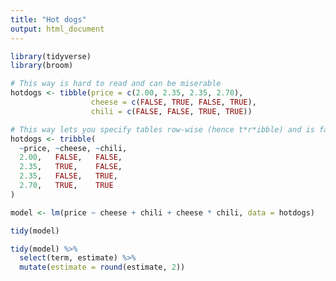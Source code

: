 ```yaml
---
title: "Hot dogs"
output: html_document
---
```


```r
library(tidyverse)
library(broom)

# This way is hard to read and can be miserable
hotdogs <- tibble(price = c(2.00, 2.35, 2.35, 2.70),
                  cheese = c(FALSE, TRUE, FALSE, TRUE),
                  chili = c(FALSE, FALSE, TRUE, TRUE))

# This way lets you specify tables row-wise (hence t*r*ibble) and is far easier to read
hotdogs <- tribble(
  ~price, ~cheese, ~chili,
  2.00,   FALSE,   FALSE,
  2.35,   TRUE,    FALSE,
  2.35,   FALSE,   TRUE,
  2.70,   TRUE,    TRUE
)

model <- lm(price ~ cheese + chili + cheese * chili, data = hotdogs)
```

```r
tidy(model)
```

```r
tidy(model) %>% 
  select(term, estimate) %>% 
  mutate(estimate = round(estimate, 2))
```

